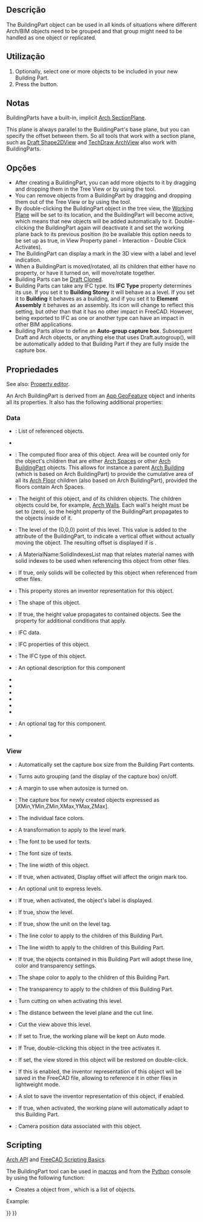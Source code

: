 <languages/>

<div class="mw-translate-fuzzy">
{{Docnav
|[[Arch_Floor/pt-br|Piso]]
|[[Arch_Building/pt-br|Edifício]]
|[[Arch_Workbench/pt-br|Arch]]
|IconL=Arch_Floor.svg
|IconR=Arch_Building.svg
|IconC=Workbench_Arch.svg
}}
</div>

{{VeryImportantMessage|THIS COMMAND IS OBSOLETE<br>
It is not available in {{VersionPlus|1.0}}.<br>The BuildingPart object however is not obsolete, the [[Arch_Building|Arch Building]] and [[Arch_Floor|Arch Floor]] commands are used to create it instead.}}

{{GuiCommand
|Name=Arch BuildingPart
|MenuLocation=Arch → BuildingPart, 3D/BIM → Level
|Workbenches=[[Arch_Workbench|Arch]]
|Version=0.18
|SeeAlso=[[Arch_Building|Arch Building]], [[Arch_Site|Arch Site]]
}}

<span id="Description"></span>
==Descrição==

The BuildingPart object can be used in all kinds of situations where different Arch/BIM objects need to be grouped and that group might need to be handled as one object or replicated.

<span id="Usage"></span>
==Utilização==

# Optionally, select one or more objects to be included in your new Building Part.
# Press the {{Button|[[Image:Arch BuildingPart.svg|16px]] [[Arch_BuildingPart|Arch BuildingPart]]}} button.

<span id="Notes"></span>
==Notas==

BuildingParts have a built-in, implicit [[Arch_SectionPlane|Arch SectionPlane]].

This plane is always parallel to the BuildingPart's base plane, but you can specify the offset between them. So all tools that work with a section plane, such as [[Draft_Shape2DView|Draft Shape2DView]] and [[TechDraw_ArchView|TechDraw ArchView]] also work with BuildingParts.

<span id="Options"></span>
==Opções==

* After creating a BuildingPart, you can add more objects to it by dragging and dropping them in the Tree View or by using the {{Button|[[Image:Arch Add.svg|16px]] [[Arch_Add|Arch Add]]}} tool.
* You can remove objects from a BuildingPart by dragging and dropping them out of the Tree View or by using the {{Button|[[Image:Arch Remove.svg|16px]] [[Arch_Remove|Arch Remove]]}} tool.
* By double-clicking the BuildingPart object in the tree view, the [[Draft_SelectPlane|Working Plane]] will be set to its location, and the BuildingPart will become active, which means that new objects will be added automatically to it. Double-clicking the BuildingPart again will deactivate it and set the working plane back to its previous position (to be available this option needs to be set up as true, in View Property panel - Interaction - Double Click Activates).
* The BuildingPart can display a mark in the 3D view with a label and level indication.
* When a BuildingPart is moved/rotated, all its children that either have no {{PropertyData|Move With Host}} property, or have it turned on, will move/rotate together.
* Building Parts can be [[Draft Clone|Draft Clone]]d.
* Building Parts can take any IFC type. Its '''IFC Type''' property determines its use. If you set it to '''Building Storey''' it will behave as a level. If you set it to '''Building''' it behaves as a building, and if you set it to '''Element Assembly''' it behaves as an assembly. Its icon will change to reflect this setting, but other than that it has no other impact in FreeCAD. However, being exported to IFC as one or another type can have an impact in other BIM applications.
* Building Parts allow to define an '''Auto-group capture box'''. Subsequent Draft and Arch objects, or anything else that uses Draft.autogroup(), will be automatically added to that Building Part if they are fully inside the capture box. {{Version|0.20}}

<span id="Properties"></span>
==Propriedades==

See also: [[Property_editor|Property editor]].

An Arch BuildingPart is derived from an [[App_GeoFeature|App GeoFeature]] object and inherits all its properties. It also has the following additional properties:

===Data===

{{TitleProperty|Base}}

* {{PropertyData|Group|LinkList}}: List of referenced objects.
* {{PropertyData|_ Group Touched|Bool|Hidden}}

{{TitleProperty|Building Part}}

* {{PropertyData|Area|Area}}: The computed floor area of this object. Area will be counted only for the object's children that are either [[Arch_Space|Arch Spaces]] or other [[Arch_BuildingPart|Arch BuildingPart]] objects. This allows for instance a parent [[Arch_Building|Arch Building]] (which is based on Arch BuildingPart) to provide the cumulative area of all its [[Arch_Floor|Arch Floor]] children (also based on Arch BuildingPart), provided the floors contain Arch Spaces.  
* {{PropertyData|Height|Length}}: The height of this object, and of its children objects. The children objects could be, for example, [[Arch Wall|Arch Walls]]. Each wall's height must be set to {{incode|0}} (zero), so the height property of the BuildingPart propagates to the objects inside of it.
* {{PropertyData|Level Offset|Length}}: The level of the (0,0,0) point of this level. This value is added to the {{incode|Placement.Base.z}} attribute of the BuildingPart, to indicate a vertical offset without actually moving the object. The resulting offset is displayed if {{PropertyView|Show Level}} is {{TRUE}}.
* {{PropertyData|Materials Table|Map|Hidden}}: A MaterialName:SolidIndexesList map that relates material names with solid indexes to be used when referencing this object from other files.
* {{PropertyData|Only Solids|Bool}}: If true, only solids will be collected by this object when referenced from other files.
* {{PropertyData|Saved Inventor|FileIncluded|Hidden}}: This property stores an inventor representation for this object.
* {{PropertyData|Shape|PartShape|Hidden}}: The shape of this object.

{{TitleProperty|Children}}

* {{PropertyData|Height Propagate|Bool}}: If true, the height value propagates to contained objects. See the {{PropertyData|Height}} property for additional conditions that apply.

{{TitleProperty|IFC}}

* {{PropertyData|Ifc Data|Map|Hidden}}: IFC data.
* {{PropertyData|Ifc Properties|Map|Hidden}}: IFC properties of this object.
* {{PropertyData|Ifc Type|Enumeration}}: The IFC type of this object.

{{TitleProperty|IFC Attributes}}

* {{PropertyData|Description|String}}: An optional description for this component
* {{PropertyData|Global Id|String}}
* {{PropertyData|Object Type|String}}
* {{PropertyData|Overall Height|Length}}
* {{PropertyData|Overall Width|Length}}
* {{PropertyData|Partitioning Type|Enumeration}}
* {{PropertyData|Predefined Type|Enumeration}}
* {{PropertyData|Tag|String}}: An optional tag for this component.
* {{PropertyData|User Defined Partitioning Type|String}}

===View===

{{TitleProperty|Auto Group}}

* {{PropertyView|Autogroup Autosize|Bool}}: Automatically set the capture box size from the Building Part contents. {{Version|0.20}}
* {{PropertyView|Autogroup Box|Bool}}: Turns auto grouping (and the display of the capture box) on/off. {{Version|0.20}}
* {{PropertyView|Autogroup Margin|Length}}: A margin to use when autosize is turned on. {{Version|0.20}}
* {{PropertyView|Autogroup Size|IntegerList}}: The capture box for newly created objects expressed as [XMin,YMin,ZMin,XMax,YMax,ZMax]. {{Version|0.20}}

{{TitleProperty|Building Part}}

* {{PropertyView|Diffuse Color|ColorList|Hidden}}: The individual face colors.
* {{PropertyView|Display Offset|Placement}}: A transformation to apply to the level mark.
* {{PropertyView|Font Name|Font}}: The font to be used for texts.
* {{PropertyView|Font Size|Length}}: The font size of texts.
* {{PropertyView|Line Width|Float}}: The line width of this object.
* {{PropertyView|Origin Offset|Bool}}: If true, when activated, Display offset will affect the origin mark too.
* {{PropertyView|Override Unit|String}}: An optional unit to express levels.
* {{PropertyView|Show Label|Bool}}: If true, when activated, the object's label is displayed.
* {{PropertyView|Show Level|Bool}}: If true, show the level.
* {{PropertyView|Show Unit|Bool}}: If true, show the unit on the level tag.

{{TitleProperty|Children}}

* {{PropertyView|Children Line Color|Color}}: The line color to apply to the children of this Building Part.
* {{PropertyView|Children Line Width|Float}}: The line width to apply to the children of this Building Part.
* {{PropertyView|Children Override|Bool}}: If true, the objects contained in this Building Part will adopt these line, color and transparency settings.
* {{PropertyView|Children Shape Color|Color}}: The shape color to apply to the children of this Building Part.
* {{PropertyView|Children Transparency|Percent}}: The transparency to apply to the children of this Building Part.

{{TitleProperty|Clip}}

* {{PropertyView|Auto Cut View|Bool}}: Turn cutting on when activating this level.
* {{PropertyView|Cut Margin|Length}}: The distance between the level plane and the cut line.
* {{PropertyView|Cut View|Bool}}: Cut the view above this level.

{{TitleProperty|Interactions}}

* {{PropertyView|Auto Working Plane|Bool}}: If set to True, the working plane will be kept on Auto mode.
* {{PropertyView|Double Click Activates|Bool}}: If True, double-clicking this object in the tree activates it.
* {{PropertyView|Restore View|Bool}}: If set, the view stored in this object will be restored on double-click.
* {{PropertyView|Save Inventor|Bool}}: If this is enabled, the inventor representation of this object will be saved in the FreeCAD file, allowing to reference it in other files in lightweight mode.
* {{PropertyView|Saved Inventor|FileIncluded|Hidden}}: A slot to save the inventor representation of this object, if enabled.
* {{PropertyView|Set Working Plane|Bool}}: If true, when activated, the working plane will automatically adapt to this Building Part.
* {{PropertyView|View Data|FloatList|Hidden}}: Camera position data associated with this object.

==Scripting==

{{Emphasis|See also:}} [[Arch_API|Arch API]] and [[FreeCAD_Scripting_Basics|FreeCAD Scripting Basics]].

The BuildingPart tool can be used in [[Macros|macros]] and from the [[Python|Python]] console by using the following function:

{{Code|code=
BuildingPart = makeBuildingPart(objectslist=None)
}}

* Creates a {{incode|BuildingPart}} object from {{incode|objectslist}}, which is a list of objects.

Example:
{{Code|code=
import FreeCAD, Draft, Arch

p1 = FreeCAD.Vector(0, 0, 0)
p2 = FreeCAD.Vector(2000, 0, 0)
baseline = Draft.makeLine(p1, p2)
baseline2 = Draft.makeLine(p1, -1*p2)

Wall1 = Arch.makeWall(baseline, length=None, width=150, height=2000)
Wall2 = Arch.makeWall(baseline2, length=None, width=150, height=1800)
FreeCAD.ActiveDocument.recompute()

BuildingPart = Arch.makeBuildingPart([Wall1, Wall2])

Floor = Arch.makeFloor([BuildingPart])
Building = Arch.makeBuilding([Floor])
Site = Arch.makeSite(Building)
FreeCAD.ActiveDocument.recompute()
}}


<div class="mw-translate-fuzzy">
{{Docnav
|[[Arch_Floor/pt-br|Piso]]
|[[Arch_Building/pt-br|Edifício]]
|[[Arch_Workbench/pt-br|Arch]]
|IconL=Arch_Floor.svg
|IconR=Arch_Building.svg
|IconC=Workbench_Arch.svg
}}
</div>

{{BIM_Tools_navi{{#translation:}}}}
{{Userdocnavi{{#translation:}}}}